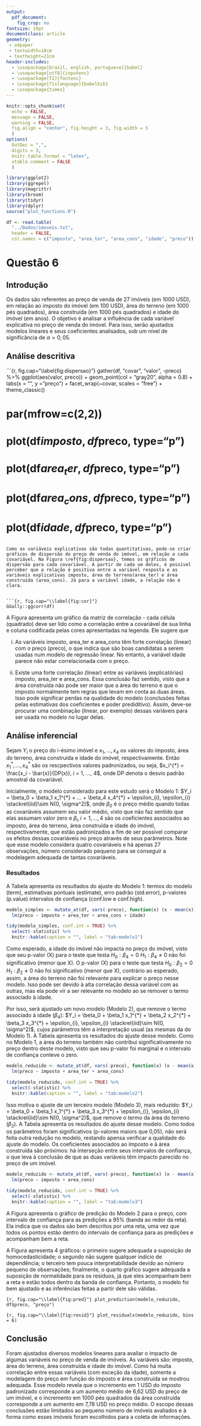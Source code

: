 ```yaml
---
output: 
  pdf_document:
    fig_crop: no
fontsize: 10pt
documentclass: article
geometry: 
 - a4paper
 - textwidth=18cm
 - textheight=21cm
header-includes:
  - \usepackage[brazil, english, portuguese]{babel}
  - \usepackage[utf8]{inputenc}
  - \usepackage[T1]{fontenc}
  - \usepackage[fixlanguage]{babelbib}
  - \usepackage{times}
---
```


```r
knitr::opts_chunk$set(
  echo = FALSE, 
  message = FALSE,
  warning = FALSE,
  fig.align = "center", fig.height = 3, fig.width = 5
  )
options(
  OutDec = ",", 
  digits = 3, 
  knitr.table.format = "latex", 
  xtable.comment = FALSE
  )
```

```r
library(ggplot2)
library(ggrepel)
library(magrittr)
library(broom)
library(tidyr)
library(dplyr)
source("plot_functions.R")
```

```r
df <- read.table(
  "../Dados/imoveis.txt", 
  header = FALSE, 
  col.names = c("imposto", "area_ter", "area_cons", "idade", "preco"))
```

# Questão 6

## Introdução

Os dados são referentes ao preço de venda de 27 imóveis (em 1000 USD), em relação ao imposto do imóvel (em 100 USD), área do terreno (em 1000 pés quadrados), área construída  (em 1000 pés quadrados) e idade do imóvel (em anos). O objetivo é analisar a influência de cada variável explicativa no preço de venda do imóvel. Para isso, serão ajustados modelos lineares e seus coeficientes analisados, sob um nível de significância de $\alpha=0,05$.

## Análise descritiva

```{r, fig.cap="\\label{fig:dispersao}"}
gather(df, "covar", "valor", -preco) %>% 
  ggplot(aes(valor, preco)) + geom_point(col = "gray20", alpha = 0.8) + 
  labs(x = "", y = "preço") + 
  facet_wrap(~covar, scales = "free") + theme_classic()

# par(mfrow=c(2,2))
# plot(df$imposto, df$preco, type="p")
# plot(df$area_ter, df$preco, type="p")
# plot(df$area_cons, df$preco, type="p")
# plot(df$idade, df$preco, type="p")
```

Como as variáveis explicativas são todas quantitativas, pode-se criar gráficos de dispersão do preço de venda do imóvel, em relação a cada covariável. Na Figura \ref{fig:dispersao}, temos os gráficos de dispersão para cada covariável. A partir de cada um deles, é possível perceber que a relação é positiva entre a variável resposta e as variáveis explicativas imposto, área do terreno(area_ter) e área construída (area_cons). Já para a variável idade, a relação não é clara.


```{r, fig.cap="\\label{fig:cor}"}
GGally::ggcorr(df)
```

A Figura \ref{fig:cor} apresenta um gráfico da matriz de correlação - cada célula (quadrado) deve ser lido como a correlação entre a covariável de sua linha e coluna codificada pelas cores apresentadas na legenda. Ele sugere que

i) As variáveis imposto, area_ter e area_cons têm forte correlação (linear) com o preço (preco), o que indica que são boas candidatas a serem usadas num modelo de regressão linear. No entanto, a variável idade parece não estar correlacionada com o preço.

ii) Existe uma forte correlação (linear) entre as variáveis (explicatórias) imposto, area_ter e area_cons. Essa conclusão faz sentido, visto que a área construída não pode ser maior que a área do terreno e que o imposto normalmente tem regras que levam em conta as duas áreas. Isso pode significar perdas na qualidade do modelo (conclusões feitas pelas estimativas dos coeficientes e poder prediditivo). Assim, deve-se procurar uma combinação (linear, por exemplo) dessas variáveis para ser usada no modelo no lugar delas.

## Análise inferencial

Sejam $Y_i$ o preço do i-ésimo imóvel e $x_1, ..., x_4$ os valores do imposto, área do terreno, área construída e idade do imóvel, respectivamente. Então $x_1^{*}, ..., x_4^{*}$ são os rescpectivos valores padronizados, ou seja, $x_i^{*} = \frac{x_i - \bar{x}}{DP(x)}, i = 1, ..., 4$, onde DP denota o desvio padrão amostral da covariável.

Inicialmente, o modelo considerado para este estudo será o Modelo 1: $Y_i = \beta_0 + \beta_1 x_1^{*} + ... + \beta_4 x_4^{*}  + \epsilon_{i}, \epsilon_{i} \stackrel{iid}\sim N(0, \sigma^2)$, onde $\beta_0$ é o preço médio quando todas as covariáveis assumem seu valor médio, visto que não faz sentido que elas assumam valor zero e $\beta_i, i = 1, ..., 4$ são os coeficientes associados ao imposto, área do terreno, área construída e idade do imóvel, respectivamente, que estão padronizados a fim de ser possível comparar os efeitos dessas covariáveis no preço através de seus parâmetros. Note que esse modelo considera quatro covariáveis e há apenas 27 observações, número considerado pequeno para se conseguir a modelagem adequada de tantas covariáveis.

### Resultados

A Tabela \ref{tab:modelo1} apresenta os resultados do ajuste do Modelo 1: termos do modelo (term), estimativas pontuais (estimate), erro padrão (std.error), p-valores (p.value) intervalos de confiança (conf.low e conf.high).

```r
modelo_simples <- mutate_at(df, vars(-preco), function(x) (x - mean(x)) / sd(x)) %$% 
  lm(preco ~ imposto + area_ter + area_cons + idade)

tidy(modelo_simples, conf.int = TRUE) %>% 
  select(-statistic) %>% 
  knitr::kable(caption = "", label = "tab:modelo1")
```

Como esperado, a idade do imóvel não impacta no preço do imóvel, visto que seu p-valor (X) para o teste que testa $H_0: \beta_4=0$ \textit{vs} $H_1: \beta_4\ne0$ não foi significativo (menor que X). O p-valor (X) para o teste que testa $H_0: \beta_2=0$ \textit{vs} $H_1: \beta_2\ne0$ não foi significativo (menor que X), contrário ao esperado, assim, a área do terreno não foi relevante para explicar o preço nesse modelo. Isso pode ser devido à alta correlação dessa variável com as outras, mas ela pode vir a ser relevante no modelo ao se remover o termo associado à idade.

Por isso, será ajustado um novo modelo (Modelo 2), que remove o termo associado à idade ($\beta_4$): $Y_i = \beta_0 + \beta_1 x_1^{*} + \beta_2 x_2^{*} + \beta_3 x_3^{*} + \epsilon_{i}, \epsilon_{i} \stackrel{iid}\sim N(0, \sigma^2)$, cujos parâmetros têm a interpretação usual (as mesmas da do Modelo 1). A Tabela \ref{tab:modelo2} apresenta os resultados do ajuste desse modelo. Como no Modelo 1, a área do terreno também não contribui significativamente no preço dentro deste modelo, visto que seu p-valor foi marginal e o intervalo de confiança conteve o zero.

```r
modelo_reduzido <- mutate_at(df, vars(-preco), function(x) (x - mean(x)) / sd(x)) %$% 
  lm(preco ~ imposto + area_ter + area_cons)

tidy(modelo_reduzido, conf.int = TRUE) %>% 
  select(-statistic) %>% 
  knitr::kable(caption = "", label = "tab:modelo2")
```

Isso motiva o ajuste de um terceiro modelo (Modelo 3), mais reduzido: $Y_i = \beta_0 + \beta_1 x_1^{*} + \beta_3 x_3^{*} + \epsilon_{i}, \epsilon_{i} \stackrel{iid}\sim N(0, \sigma^2)$, que remove o termo da área do terreno ($\beta_2$). A Tabela \ref{tab:modelo3} apresenta os resultados do ajuste desse modelo. Como todos os parâmetros foram significativos (p-valores maiors que 0,05), não será feita outra redução no modelo, restando apensa verificar a qualidade do ajuste do modelo. Os coeficientes associados ao imposto e à área construída são próximos: há interseção entre seus intervalos de confiança, o que leva à conclusão de que as duas variáveis têm impacto parecido no preço de um imóvel.

```r
modelo_reduzido <- mutate_at(df, vars(-preco), function(x) (x - mean(x)) / sd(x)) %$% 
  lm(preco ~ imposto + area_cons)

tidy(modelo_reduzido, conf.int = TRUE) %>% 
  select(-statistic) %>% 
  knitr::kable(caption = "", label = "tab:modelo3")
```

A Figura \ref{fig:pred} apresenta o gráfico de predição do Modelo 2 para o preço, com intervalo de confiança para as predições a 95\% (banda ao redor da reta). Ela indica que os dados são bem descritos por uma reta, uma vez que todos os pontos estão dentro do intervalo de confiança para as predições e acompanham bem a reta.

A Figura \ref{fig:resid} apresenta 4 gráficos: o primeiro sugere adequada a suposição de homocedasticidade; o segundo não sugere qualquer indício de dependência; o terceiro tem pouca interpretabilidade devido ao número pequeno de observações; finalmente, o quarto gráfico sugere adequada a suposição de normalidade para os resíduos, já que eles acompanham bem a reta e estão todos dentro da banda de confiança. Portanto, o modelo foi bem ajustado e as inferências feitas a partir dele são válidas.

```{r, fig.cap="\\label{fig:pred}"}
plot_prediction(modelo_reduzido, df$preco, "preço")
```

```{r, fig.cap="\\label{fig:resid}"}
plot_residuals(modelo_reduzido, bins = 6)
```

## Conclusão

Foram ajustados diversos modelos lineares para avaliar o impacto de algumas variáveis no preço de venda de imóveis. As variáveis são: imposto, área do terreno, área construída e idade do imóvel. Como há muita correlação entre essas variáveis (com exceção da idade), somente a modelagem do preço em função do imposto e área construída se mostrou adequada. Esse modelo revela que o incremento em 1 USD do imposto padronizado corresponde a um aumento médio de 6,62 USD do preço de um imóvel, e o incremento em 1000 pés quadrados da área construída corresponde a um aumento em 7,78 USD no preço médio. O escopo dessas conclusões estão limitados ao pequeno número de imóveis avaliados e à forma como esses imóveis foram escolhidos para a coleta de informações.
